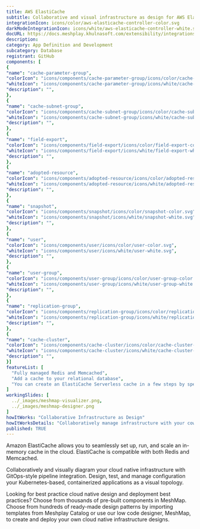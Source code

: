 ```yaml
---
title: AWS ElastiCache
subtitle: Collaborative and visual infrastructure as design for AWS ElastiCache
integrationIcon: icons/color/aws-elasticache-controller-color.svg
darkModeIntegrationIcon: icons/white/aws-elasticache-controller-white.svg
docURL: https://docs.meshplay.khulnasoft.com/extensibility/integrations/aws-elasticache-controller
description: 
category: App Definition and Development
subcategory: Database
registrant: GitHub
components: [
{
"name": "cache-parameter-group",
"colorIcon": "icons/components/cache-parameter-group/icons/color/cache-parameter-group-color.svg",
"whiteIcon": "icons/components/cache-parameter-group/icons/white/cache-parameter-group-white.svg",
"description": "",
},
{
"name": "cache-subnet-group",
"colorIcon": "icons/components/cache-subnet-group/icons/color/cache-subnet-group-color.svg",
"whiteIcon": "icons/components/cache-subnet-group/icons/white/cache-subnet-group-white.svg",
"description": "",
},
{
"name": "field-export",
"colorIcon": "icons/components/field-export/icons/color/field-export-color.svg",
"whiteIcon": "icons/components/field-export/icons/white/field-export-white.svg",
"description": "",
},
{
"name": "adopted-resource",
"colorIcon": "icons/components/adopted-resource/icons/color/adopted-resource-color.svg",
"whiteIcon": "icons/components/adopted-resource/icons/white/adopted-resource-white.svg",
"description": "",
},
{
"name": "snapshot",
"colorIcon": "icons/components/snapshot/icons/color/snapshot-color.svg",
"whiteIcon": "icons/components/snapshot/icons/white/snapshot-white.svg",
"description": "",
},
{
"name": "user",
"colorIcon": "icons/components/user/icons/color/user-color.svg",
"whiteIcon": "icons/components/user/icons/white/user-white.svg",
"description": "",
},
{
"name": "user-group",
"colorIcon": "icons/components/user-group/icons/color/user-group-color.svg",
"whiteIcon": "icons/components/user-group/icons/white/user-group-white.svg",
"description": "",
},
{
"name": "replication-group",
"colorIcon": "icons/components/replication-group/icons/color/replication-group-color.svg",
"whiteIcon": "icons/components/replication-group/icons/white/replication-group-white.svg",
"description": "",
},
{
"name": "cache-cluster",
"colorIcon": "icons/components/cache-cluster/icons/color/cache-cluster-color.svg",
"whiteIcon": "icons/components/cache-cluster/icons/white/cache-cluster-white.svg",
"description": "",
}]
featureList: [
  "Fully managed Redis and Memcached",
  "Add a cache to your relational database",
  "You can create an ElastiCache Serverless cache in a few steps by specifying a cache name in Meshplay"
]
workingSlides: [
  ../_images/meshmap-visualizer.png,
  ../_images/meshmap-designer.png
]
howItWorks: "Collaborative Infrastructure as Design"
howItWorksDetails: "Collaboratively manage infrastructure with your coworkers synchronously sharing the same designs."
published: TRUE
---
```

<p>
Amazon ElastiCache allows you to seamlessly set up, run, and scale an in-memory cache in the cloud. ElastiCache is compatible with both Redis and Memcached.
</p>
<p>
    Collaboratively and visually diagram your cloud native infrastructure with GitOps-style pipeline integration. Design, test, and manage configuration your Kubernetes-based, containerized applications as a visual topology.
</p>
<p>
    Looking for best practice cloud native design and deployment best practices? Choose from thousands of pre-built components in MeshMap. Choose from hundreds of ready-made design patterns by importing templates from Meshplay Catalog or use our low code designer, MeshMap, to create and deploy your own cloud native infrastructure designs.
</p>
